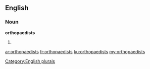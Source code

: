 ==English==

===Noun===
'''orthopaedists'''

# {{plural of|[[orthopaedist]]}}

[[Category:English plurals]]

[[ar:orthopaedists]]
[[fr:orthopaedists]]
[[ku:orthopaedists]]
[[my:orthopaedists]]